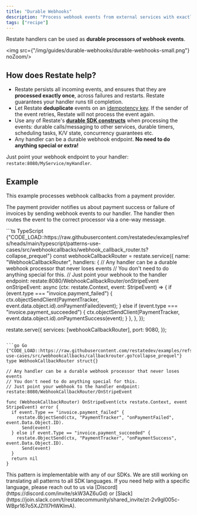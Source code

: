 ```yaml
---
title: "Durable Webhooks"
description: "Process webhook events from external services with exactly-once delivery guarantees."
tags: ["recipe"]
---
```


Restate handlers can be used as **durable processors of webhook events**.

<img src={"/img/guides/durable-webhooks/durable-webhooks-small.png"} noZoom/>

## How does Restate help?
- Restate persists all incoming events, and ensures that they are **processed exactly once**, across failures and restarts. Restate guarantees your handler runs till completion.
- Let Restate **deduplicate** events on an [idempotency key](/invoke/http#invoke-a-handler-idempotently). If the sender of the event retries, Restate will not process the event again.
- Use any of Restate's [**durable SDK constructs**](/concepts/durable_building_blocks) when processing the events: durable calls/messaging to other services, durable timers, scheduling tasks, K/V state, concurrency guarantees etc.
- Any handler can be a durable webhook endpoint. **No need to do anything special or extra!**

Just point your webhook endpoint to your handler: `restate:8080/MyService/myHandler`.

## Example
This example processes webhook callbacks from a payment provider.

The payment provider notifies us about payment success or failure of invoices by sending webhook events to our handler.
The handler then routes the event to the correct processor via a one-way message.

<CodeGroup>
```ts TypeScript {"CODE_LOAD::https://raw.githubusercontent.com/restatedev/examples/refs/heads/main/typescript/patterns-use-cases/src/webhookcallbacks/webhook_callback_router.ts?collapse_prequel"} 
const webhookCallbackRouter = restate.service({
  name: "WebhookCallbackRouter",
  handlers: {
    // Any handler can be a durable webhook processor that never loses events
    // You don't need to do anything special for this.
    // Just point your webhook to the handler endpoint: restate:8080/WebhookCallbackRouter/onStripeEvent
    onStripeEvent: async (ctx: restate.Context, event: StripeEvent) => {
      if (event.type === "invoice.payment_failed") {
        ctx.objectSendClient(PaymentTracker, event.data.object.id).onPaymentFailed(event);
      } else if (event.type === "invoice.payment_succeeded") {
        ctx.objectSendClient(PaymentTracker, event.data.object.id).onPaymentSuccess(event);
      }
    },
  },
});

restate.serve({
  services: [webhookCallbackRouter],
  port: 9080,
});
```

```go Go {"CODE_LOAD::https://raw.githubusercontent.com/restatedev/examples/refs/heads/main/go/patterns-use-cases/src/webhookcallbacks/callbackrouter.go?collapse_prequel"} 
type WebhookCallbackRouter struct{}

// Any handler can be a durable webhook processor that never loses events
// You don't need to do anything special for this.
// Just point your webhook to the handler endpoint: restate:8080/WebhookCallbackRouter/OnStripeEvent

func (WebhookCallbackRouter) OnStripeEvent(ctx restate.Context, event StripeEvent) error {
  if event.Type == "invoice.payment_failed" {
    restate.ObjectSend(ctx, "PaymentTracker", "onPaymentFailed", event.Data.Object.ID).
      Send(event)
  } else if event.Type == "invoice.payment_succeeded" {
    restate.ObjectSend(ctx, "PaymentTracker", "onPaymentSuccess", event.Data.Object.ID).
      Send(event)
  }
  return nil
}
```
</CodeGroup>

<Info>
    This pattern is implementable with any of our SDKs. We are still working on translating all patterns to all SDK languages.
    If you need help with a specific language, please reach out to us via [Discord](https://discord.com/invite/skW3AZ6uGd) or [Slack](https://join.slack.com/t/restatecommunity/shared_invite/zt-2v9gl005c-WBpr167o5XJZI1l7HWKImA).
</Info>
